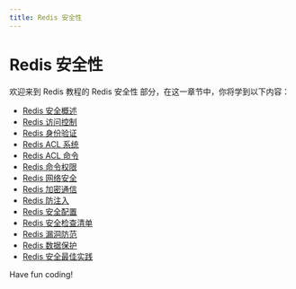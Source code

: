 ```yaml
---
title: Redis 安全性
---
```


# Redis 安全性

欢迎来到 Redis 教程的 Redis 安全性 部分，在这一章节中，你将学到以下内容：

- [Redis 安全概述](./0-redis-security-overview.mdx)
- [Redis 访问控制](./1-redis-access-control.mdx)
- [Redis 身份验证](./2-redis-authentication.mdx)
- [Redis ACL 系统](./3-redis-acl-system.mdx)
- [Redis ACL 命令](./4-redis-acl-command.mdx)
- [Redis 命令权限](./5-redis-command-permissions.mdx)
- [Redis 网络安全](./6-redis-cybersecurity.mdx)
- [Redis 加密通信](./7-redis-encrypted-communication.mdx)
- [Redis 防注入](./8-redis-anti-injection.mdx)
- [Redis 安全配置](./9-redis-security-configuration.mdx)
- [Redis 安全检查清单](./10-redis-safety-checklist.mdx)
- [Redis 漏洞防范](./11-redis-vulnerability-prevention.mdx)
- [Redis 数据保护](./12-redis-data-protection.mdx)
- [Redis 安全最佳实践](./13-redis-security-best-practices.mdx)

Have fun coding!